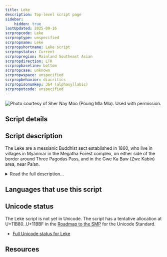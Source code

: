 ```yaml
---
title: Leke
description: Top-level script page
sidebar:
    hidden: true
lastUpdated: 2025-09-16
scrpropcode: Leke
scrproptype: unspecified
scrpropname: Leke
scrpropshortname: Leke script
scrpropstatus: Current
scrpropregion: Mainland Southeast Asian
scrpropdirection: LTR
scrpropbaseline: bottom
scrpropcase: unknown
scrpropwspace: unspecified
scrpropbehavior: diacritics
scrpropisonumkey: 364 (alphasyllabic)
scrpropotcode: unspecified
---
```



![](../images/leke-sample.png "Photo courtesy of Sher Nay Moo (Poung Mla Mla). Used with permission.")

## Script details

<ScriptDetails />

## Script description

The Leke are a messianic Buddhist sect established in 1860, who live in villages in Myanmar in the Megatha Forest complex, on either side of the border around Three Pagodas Pass, and in the Gwe Ka Baw (Zwe Kabin) area, near Pa’an.

<details>
<summary>Read the full description...</summary>Their language, Eastern Pwo Karen, is spoken by 1,050,000 people in Myanmar and Thailand. It is normally written in the Myanmar or Thai scripts, but the Leke use their own script.

The Leke script is generally believed to be the earliest Karen script, and a derivation from the Mon-Burmese, although the shapes of the letters have changed significantly over time and are now more angular in form. The Leke people themselves refer to their writing as _li chaw wae_, literally, 'chicken-scratch letters'. They have written a holy book in this script.

_This script is not currently recognized by [ISO 15924](http://www.unicode.org/iso15924/), but is included in ScriptSource for research purposes. If you have any information on this script, please add the information to the site. Your contributions can be a great help in refining and expanding the ISO 15924 standard._
</details>

## Languages that use this script

<WsList script='Leke' wsMax='5' />

## Unicode status

The Leke script is not yet in Unicode. The script has a tentative allocation at U+11B80..U+11BBF in the [Roadmap to the SMP](http://www.unicode.org/roadmaps/smp/) for the Unicode Standard.

- [Full Unicode status for Leke](/scrlang/unicode/leke-unicode)



## Resources

<ScriptResources detailSummary='seemore' />

